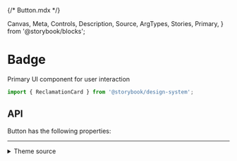 {/* Button.mdx */}

  Canvas,
  Meta,
  Controls,
  Description,
  Source,
  ArgTypes,
  Stories,
  Primary,
} from '@storybook/blocks';

<Meta of={ReclamationStories} />

# Badge

Primary UI component for user interaction

```js
import { ReclamationCard } from '@storybook/design-system';
```

<Primary />

## API

Button has the following properties:

<Controls />

<Stories includePrimary={false} />

<hr />

<details>
<summary>Theme source</summary>

<Source dark language='jsx' code={ThemeFile} />
</details>
